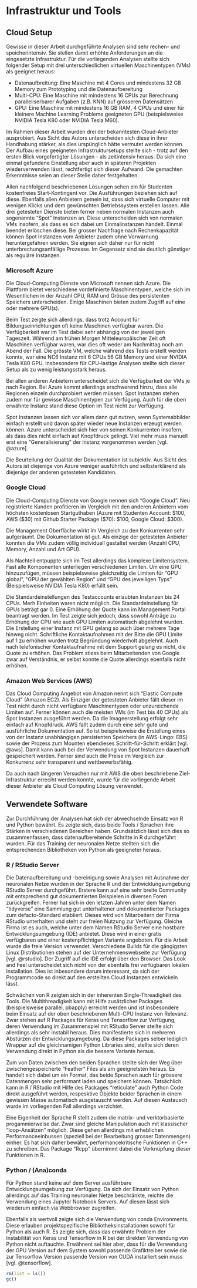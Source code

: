 # Infrastruktur und Tools

## Cloud Setup
Gewisse in dieser Arbeit durchgeführte Analysen sind sehr rechen- und speicherintensiv. Sie stellen damit erhöhte Anforderungen an die eingesetzte Infrastruktur. Für die vorliegenden Analysen stellte sich folgender Setup mit drei unterschiedlichen virtuellen Maschinentypen (VMs) als geeignet heraus:

-	Datenaufbreitung: Eine Maschine mit 4 Cores und mindestens 32 GB Memory zum Prototyping und die Datenaufbereitung
-	Multi-CPU: Eine Maschine mit mindestens 16 CPUs zur Berechnung paralleliserbarer Aufgaben (z.B. KNN) auf grösseren Datensätzen
-	GPU: Eine Maschine mit mindestens 16 GB RAM, 4 CPUs und einer für kleinere Machine Learning Probleme geeigneten GPU (beispielsweise NVIDIA Tesla K80 oder NVIDIA Tesla M60).

Im Rahmen dieser Arbeit wurden drei der bekanntesten Cloud-Anbieter ausprobiert. Aus Sicht des Autors unterscheiden sich diese in ihrer Handhabung stärker, als dies urspünglich hätte vermutet werden können. Der Aufbau eines geeigneten Infrastruktursetups stellte sich - trotz auf den ersten Blick vorgefertigter Lösungen - als zeitintensiv heraus. Da sich eine einmal gefundene Einstellung aber auch in späteren Projekten wiederverwenden lässt, rechtfertigt sich dieser Aufwand. Die gemachten Erkenntnisse seien an dieser Stelle daher festgehalten.

Allen nachfolgend beschriebenen Lösungen sehen ein für Studenten kostenfreies Start-Kontingent vor. Die Ausführungen beziehen sich auf diese. Ebenfalls allen Anbietern gemein ist, dass sich virtuelle Computer mit wenigen Klicks und dem gewünschten Betriebssystem erstellen lassen. Alle drei getesteten Dienste bieten ferner neben normalen Instanzen auch sogenannte "Spot" Instanzen an. Diese unterscheiden sich von normalen VMs insofern, als dass es sich dabei um Einmalinstanzen handelt. Einmal beendet erlöschen diese. Bei grosser Nachfrage nach Rechenkapazität können Spot Instanzen vom Anbieter zudem ohne Vorwarnung heruntergefahren werden. Sie eignen sich daher nur für nicht unterbrechungsanfällige Prozesse. Im Gegensatz sind sie deutlich günstiger als reguläre Instanzen.


### Microsoft Azure
Die Cloud-Computing Dienste von Microsoft nennen sich Azure. Die Plattform bietet verschiedene vordefinierte Maschinentypen, welche sich im Wesentlichen in der Anzahl CPU, RAM und Grösse des persistenten Speichers unterscheiden. Einige Maschinen bieten zudem Zugriff auf eine oder mehrere GPU(s). 

Beim Test zeigte sich allerdings, dass trotz Account für Bildungseinrichtungen oft keine Maschinen verfügbar waren. Die Verfügbarkeit war im Test dabei sehr abhängig von der jeweiligen Tageszeit. Während am frühen Morgen Mitteleuropäischer Zeit oft Maschinen verfügbar waren, war dies oft weder am Nachmittag noch am Abend der Fall. Die grösste VM, welche während des Tests erstellt werden konnte, war eine NC6 Instanz mit 6 CPUs 56 GB Memory und einer NVIDIA Tesla K80 GPU. Insbesondere für CPU-lastige Analysen stellte sich dieser Setup als zu wenig leistungsstark heraus. 

Bei allen anderen Anbietern unterscheidet sich die Verfügbarkeit der VMs je nach Region. Bei Azure kommt allerdings erschwerend hinzu, dass alle Regionen einzeln durchprobiert werden müssen. Spot Instanzen stehen zudem nur für gewisse Maschinentypen zur Verfügung. Auch für die oben erwähnte Instanz stand diese Option im Test nicht zur Verfügung.

Spot Instanzen lassen sich vor allem dann gut nutzen, wenn Systemabbilder einfach erstellt und davon später wieder neue Instanzen erzeugt werden können. Azure unterscheidet sich hier von seinen Konkurrenten insofern, als dass dies nicht einfach auf Knopfdruck gelingt. Viel mehr muss manuell erst eine "Generalisierung" der Instanz vorgenommen werden [vgl. @azure].

Die Beurteilung der Qualität der Dokumentation ist subjektiv. Aus Sicht des Autors ist diejenige von Azure weniger ausführlich und selbsterklärend als diejenige der anderen getesteten Kandidaten. 

### Google Cloud
Die Cloud-Computing Dienste von Google nennen sich "Google Cloud". Neu registrierte Kunden profitieren im Vergleich mit den anderen Anbietern vom höchsten kostenlosen Startguthaben (Azure mit Studenten Account: $100, AWS ($30) mit Github Starter Package ($70): $100, Google Cloud: $300).

Die Management Oberfläche wirkt im Vergleich zu den Konkurrenten sehr aufgeräumt. Die Dokumentation ist gut. Als einzige der getesteten Anbieter konnten die VMs zudem völlig individuell gestaltet werden (Anzahl CPU, Memory, Anzahl und Art GPU). 

Als Nachteil entpuppte sich im Test allerdings das komplexe Limitensystem. Fast alle Komponenten unterliegen verschiedenen Limiten. Um eine GPU hinzuzufügen, müssen beispielsweise gleichzeitig die Limiten für "GPU global", "GPU der gewählten Region" und "GPU des jeweiligen Typs" (Beispielsweise NVIDIA Tesla K80) erfüllt sein. 

Die Standardeinstellungen des Testaccounts erlaubten Instanzen bis 24 CPUs. Merh Einheiten waren nicht möglich. Die Standardeinstellung für GPUs beträgt gar 0. Eine Erhöhung der Quote kann im Management Portal beantragt werden. Im Test zeigte sich jedoch, dass sowohl Anträge zu Erhöhung der CPU wie auch GPU Limiten automatisch abgelehnt wurden. Die Erstellung einer Instanz mit GPU gelang so auch über mehrere Tage hinweg nicht. Schriftliche Kontaktaufnahmen mit der Bitte die GPU Limite auf 1 zu erhöhen wurden trotz Begründung wiederholt abgelehnt. Auch nach telefonischer Kontaktaufnahme mit dem Support gelang es nicht, die Quote zu erhöhen. Das Problem stiess beim Mitarbeitenden von Google zwar auf Verständnis, er selbst konnte die Quote allerdings ebenfalls nicht erhöhen. 

### Amazon Web Services (AWS)
Das Cloud Computing Angebot von Amazon nennt sich "Elastic Compute Cloud" (Amazon EC2). Als Einziger der getesteten Anbieter fällt dieser im Test nicht durch nicht verfügbare Maschinentypen oder unzureichende Limiten auf. Ferner können auch die meisten VMs (im Test bis 40 CPUs) als Spot Instanzen ausgeführt werden. Da die Imageerstellung erfolgt sehr einfach auf Knopfdruck. AWS fällt zudem durch eine sehr gute und ausführliche Dokumentation auf. So ist beispielsweise die Erstellung eines von der Instanz unabhängigen persistenten Speichers (in AWS-Lingo: EBS) sowie der Prozess zum Mounten ebendieses Schritt-für-Schritt erklärt [vgl. @aws]. Damit kann auch bei der Verwendung von Spot Instanzen dauerhaft gespeichert werden. Ferner sind auch die Preise im Vergleich zur Konkurrenz sehr transparent und wettbewerbsfähig.

Da auch nach längeren Versuchen nur mit AWS die oben beschriebene Ziel-Infrastruktur erreciht werden konnte, wurde für die vorliegende Arbeit dieser Anbieter als Cloud Computing Lösung verwendet.

## Verwendete Software
Zur Durchführung der Analysen hat sich der abwechselnde Einsatz von R und Python bewährt. Es zeigte sich, dass beide Tools / Sprachen ihre Stärken in verschiedenen Bereichen haben. Grundsätzlich lässt sich dies so zusammenfassen, dass datenaufbereitende Schritte in R durchgeführt wurden. Für das Training der neuronalen Netze stellten sich die entsprechenden Bibliotheken von Python als geeigneter heraus.

### R / RStudio Server
Die Datenaufbereitung und -bereinigung sowie Analysen mit Ausnahme der neuronalen Netze wurden in der Sprache R und der Entwicklungsumgebung RStudio Server durchgeführt. Erstere kann auf eine sehr breite Community mit entsprechend gut dokumentierten Beispielen in diversen Foren zurückgreifen. Ferner hat sich in den letzten Jahren unter dem Namen "tidyverse" eine Sammlung gut unterhaltener und dokumentierter Packages zum defacto-Standard etabliert. Dieses wird von Mitarbeitern der Firma RStudio unterhalten und steht zur freien Nutzung zur Verfügung. Gleiche Firma ist es auch, welche unter dem Namen RStudio Server eine hostbare Entwicklungsumgebung (IDE) anbietet. Diese wird in einer gratis verfügbaren und einer kostenpflichtigen Variante angeboten. Für die Arbeit wurde die freie Version verwendet. Verschiedene Builds für die gängigsten Linux Distributionen stehen auf der Unternehmenswebseite zur Verfügung [vgl. @rstudio]. Der Zugriff auf die IDE erfolgt über den Browser. Das Look and Feel unterscheidet sich nicht von der ebenfalls frei verfügbaren lokalen Installation. Dies ist inbesondere darum interessant, da sich der Programmcode so direkt auf den erstellten Cloud Instanzen entwickeln lässt.

Schwächen von R zeigten sich in der inherenten Single-Threadigkeit des Tools. Die Multithreadigkeit kann mit Hilfe zusätzlicher Packages (beispielsweise parallel, pbapply) erreicht werden und ist insbesondere beim Einsatz auf der oben beschriebenen Multi-CPU Instanz von Relevanz. Zwar stehen auf R Packages für Keras und Tensorflow zur Verfügung, deren Verwendung im Zusammenspiel mit RStudio Server stellte sich allerdings als sehr instabil heraus. Dies manifestierte sich in mehreren Abstürzen der Entwicklungsumgebung. Da diese Packages selber lediglich Wrapper auf die gleichnamigen Python Libraries sind, stellte sich deren Verwendung direkt in Python als die bessere Variante heraus. 

Zum von Daten zwischen den beiden Sprachen stellte sich der Weg über zwischengespeicherte "Feather" Files als am geeignetsten heraus. Es handelt sich dabei um ein Format, das beide Sprachen auch für grössere Datenmengen sehr performant laden und speichern können. Tatsächlich kann in R / RStudio mit Hilfe des Packages "reticulate" auch Python Code direkt ausgeführt werden, respesktive Objekte beider Sprachen in einem gewissen Masse automatisch ausgetauscht werden. Auf diesen Austausch wurde im vorliegenden Fall allerdings verzichtet.

Eine Eigenheit der Sprache R stellt zudem die matrix- und verktorbasierte progammierweise dar. Zwar sind gleiche Manipulation auch mit klassischer "loop-Ansätzen" möglich. Diese gehen allerdings mit erheblichen Performanceeinbussen (speziell bei der Bearbeitung grosser Datenmengen) einher. Es hat sich daher bewährt, performancekritische Funktionen in C++ zu schreiben. Das Package "Rcpp" übernimmt dabei die Verknüpfung dieser Funktionen in R.

### Python / (Ana)conda
Für Python stand keine auf dem Server ausführbare Entwicklungsumgebung zur Verfügung. Da sich der Einsatz von Python allerdings auf das Training neuronaler Netze beschränkte, reichte die Verwendung eines Jupyter Notebook Servers. Auf diesen lässt sich wiederum einfach via Webbrowser zugreifen.

Ebenfalls als wertvoll zeigte sich die Verwendung von conda Environments. Diese erlauben projektspezifische Bibliotheksinstallationen sowohl für Python als auch R. Es zeigte sich, dass das erwähnte Problem der Instabilität von Keras und Tensorflow in R bei der direkten Verwendung von Python nicht auftauchte. Erwähnent sei hier aber, dass für die Verwendung der GPU Version auf dem System sowohl passende Grafiktreiber sowie die zur Tensorflow Version passende Version von CUDA installiert sein muss [vgl. @tensorflow].


```r
rm(list = ls())
gc()
```


